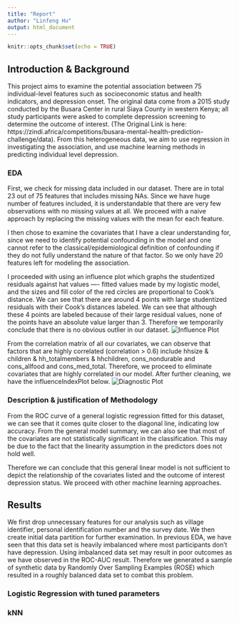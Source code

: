 ```yaml
---
title: "Report"
author: "Linfeng Hu"
output: html_document
---
```


```r
knitr::opts_chunk$set(echo = TRUE)
```

## Introduction & Background

This project aims to examine the potential association between 75 individual-level features such as socioeconomic status and health indicators, and depression onset. The original data come from a 2015 study conducted by the Busara Center in rural Siaya County in western Kenya; all study participants were asked to complete depression screening to determine the outcome of interest. (The Original Link is here: https://zindi.africa/competitions/busara-mental-health-prediction-challenge/data). From this heterogeneous data, we aim to use regression in investigating the association, and use machine learning methods in predicting individual level depression.

### EDA

First, we check for missing data included in our dataset. There are in total 23 out of 75 features that includes missing NAs. Since we have huge number of features included, it is understandable that there are very few observations with no missing values at all. We proceed with a naive approach by replacing the missing values with the mean for each feature.

I then chose to examine the covariates that I have a clear understanding for, since we need to identify potential confounding in the model and one cannot refer to the classical/epidemiological definition of confounding if they do not fully understand the nature of that factor. So we only have 20 features left for modeling the association. 

I proceeded with using an influence plot which graphs the studentized residuals against hat values ---- fitted values made by my logistic model, and the sizes and fill color of the red circles are proportional to Cook’s distance. We can see that there are around 4 points with large studentized residuals with their Cook’s distances labeled. We can see that although these 4 points are labeled because of their large residual values, none of the points have an absolute value larger than 3. Therefore we temporarily conclude that there is no obvious outlier in our dataset.
![Influence Plot](./influencePlot.png)

From the correlation matrix of all our covariates, we can observe that factors that are highly correlated (correlation > 0.6) include hhsize & children & hh_totalmembers & hhchildren, cons_nondurable and cons_allfood and cons_med_total. Therefore, we proceed to eliminate covariates that are highly correlated in our model. After further cleaning, we have the influenceIndexPlot below. 
![Diagnostic Plot](./influenceIndexPlot.png)

### Description  & justification of Methodology

From the ROC curve of a general logistic regression fitted for this dataset, we can see that it comes quite closer to the diagonal line, indicating low accuracy. From the general model summary, we can also see that most of the covariates are not statistically significant in the classification. This may be due to the fact that the linearity assumption in the predictors does not hold well. 

Therefore we can conclude that this general linear model is not sufficient to depict the relationship of the covariates listed and the outcome of interest depression status. We proceed with other machine learning approaches. 


## Results

We first drop unnecessary features for our analysis such as village identifier, personal identification number and the survey date. We then create initial data partition for further examination. In previous EDA, we have seen that this data set is heavily imbalanced where most participants don't have depression. Using imbalanced data set may result in poor outcomes as we have observed in the ROC-AUC result. Therefore we generated a sample of synthetic data by Randomly Over Sampling Examples (ROSE) which resulted in a roughly balanced data set to combat this problem.


### Logistic Regression with tuned parameters



### kNN






